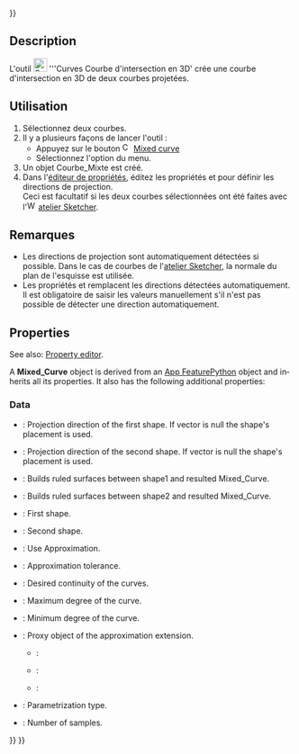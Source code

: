 <languages/>
{{UnfinishedDocu{{#translation:}}}}

{{Docnav/fr
|[[Curves_EditableSpline/fr|B-spline]]
|[[Curves_ExtendCurve/fr|Étendre une courbe]]
|[[Curves_Workbench/fr|Atelier Curves]]
|IconL=Curves_EditableSpline.svg
|IconR=Curves_ExtendCurve.svg
|IconC=Curves_workbench_icon.svg
}}

{{GuiCommand/fr
|Name=Curves MixedCurve
|Name/fr=Curves Courbe d'intersection en 3D
|MenuLocation=Curves → Mixed curve
|Workbenches=[[Curves_Workbench/fr|Curves]]
}}

==Description==

L'outil [[Image:Curves_MixedCurve.svg|24px]] '''Curves Courbe d'intersection en 3D' crée une courbe d'intersection en 3D de deux courbes projetées.

<span id="Usage"></span>
==Utilisation==

<div class="mw-translate-fuzzy">
# Sélectionnez deux courbes.
# Il y a plusieurs façons de lancer l'outil :
#* Appuyez sur le bouton [[Image:Curves_MixedCurve.svg|16px]] [[Curves_MixedCurve/fr|Mixed curve]]
#* Sélectionnez l'option {{MenuCommand|Curves → [[Image:Curves_MixedCurve.svg|16px]] Mixed curve}} du menu.
# Un objet Courbe_Mixte est créé.
# Dans l'[[Property_editor/fr|éditeur de propriétés]], éditez les propriétés {{PropertyData|Direction1}} et {{PropertyData|Direction2}} pour définir les directions de projection.<br>Ceci est facultatif si les deux courbes sélectionnées ont été faites avec l'[[Image:Workbench_Sketcher.svg|16px]] [[Sketcher_Workbench/fr|atelier Sketcher]].
</div>

<span id="Notes"></span>
==Remarques==

* Les directions de projection sont automatiquement détectées si possible. Dans le cas de courbes de l'[[Sketcher_Workbench/fr|atelier Sketcher]], la normale du plan de l'esquisse est utilisée.
* Les propriétés {{PropertyData|Direction1}} et {{PropertyData|Direction2}} remplacent les directions détectées automatiquement. Il est obligatoire de saisir les valeurs manuellement s'il n'est pas possible de détecter une direction automatiquement.

<div lang="en" dir="ltr" class="mw-content-ltr">
==Properties==
</div>

<div lang="en" dir="ltr" class="mw-content-ltr">
See also: [[Property_editor|Property editor]].
</div>

<div lang="en" dir="ltr" class="mw-content-ltr">
A '''Mixed_Curve''' object is derived from an [[App_FeaturePython|App FeaturePython]] object and inherits all its properties. It also has the following additional properties:
</div>

<div lang="en" dir="ltr" class="mw-content-ltr">
===Data===
</div>

<div lang="en" dir="ltr" class="mw-content-ltr">
{{TitleProperty|Mixed Curve}}
</div>

<div lang="en" dir="ltr" class="mw-content-ltr">
* {{PropertyData|Direction1|Vector}}: Projection direction of the first shape. If vector is null the shape's placement is used.
* {{PropertyData|Direction2|Vector}}: Projection direction of the second shape. If vector is null the shape's placement is used.
* {{PropertyData|Fill Face1|Bool}}: Builds ruled surfaces between shape1 and resulted Mixed_Curve.
* {{PropertyData|Fill Face2|Bool}}: Builds ruled surfaces between shape2 and resulted Mixed_Curve.
* {{PropertyData|Shape1|Link}}: First shape.
* {{PropertyData|Shape2|Link}}: Second shape.
</div>

<div lang="en" dir="ltr" class="mw-content-ltr">
{{TitleProperty|Shape Approximation}}
</div>

<div lang="en" dir="ltr" class="mw-content-ltr">
* {{PropertyData|Active|Bool}}: Use Approximation.
* {{PropertyData|Approx Tolerance|Float}}: Approximation tolerance.
* {{PropertyData|Continuity|Enumeration}}: Desired continuity of the curves.
* {{PropertyData|Degree Max|Integer}}: Maximum degree of the curve.
* {{PropertyData|Degree Min|Integer}}: Minimum degree of the curve.
* {{PropertyData|Extension Proxy|PythonObject}}: Proxy object of the approximation extension.
** {{Value|ChordLength}}:
** {{Value|Centripetal}}:
** {{Value|Uniform}}:
* {{PropertyData|Parametrization|Enumeration}}: Parametrization type.
* {{PropertyData|Samples|Integer}}: Number of samples.
</div>


{{Docnav/fr
|[[Curves_EditableSpline/fr|B-spline]]
|[[Curves_ExtendCurve/fr|Étendre une courbe]]
|[[Curves_Workbench/fr|Atelier Curves]]
|IconL=Curves_EditableSpline.svg
|IconR=Curves_ExtendCurve.svg
|IconC=Curves_workbench_icon.svg
}}

{{Curves Tools navi{{#translation:}}}}
{{Userdocnavi{{#translation:}}}}